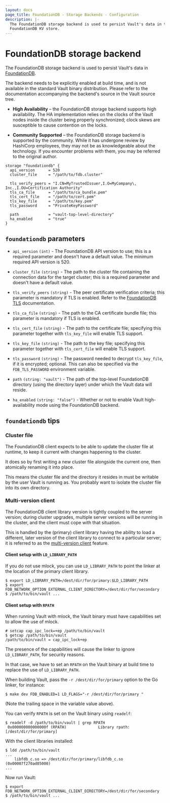 ```yaml
---
layout: docs
page_title: FoundationDB - Storage Backends - Configuration
description: |-
  The FoundationDB storage backend is used to persist Vault's data in the
  FoundationDB KV store.
---
```


# FoundationDB storage backend

The FoundationDB storage backend is used to persist Vault's data in
[FoundationDB][foundationdb].

The backend needs to be explicitly enabled at build time, and is not available
in the standard Vault binary distribution. Please refer to the documentation
accompanying the backend's source in the Vault source tree.

- **High Availability** – the FoundationDB storage backend supports high
  availability. The HA implementation relies on the clocks of the Vault
  nodes inside the cluster being properly synchronized; clock skews are
  susceptible to cause contention on the locks.

- **Community Supported** – the FoundationDB storage backend is supported
  by the community. While it has undergone review by HashiCorp employees,
  they may not be as knowledgeable about the technology. If you encounter
  problems with them, you may be referred to the original author.

```hcl
storage "foundationdb" {
  api_version      = 520
  cluster_file     = "/path/to/fdb.cluster"

  tls_verify_peers = "I.CN=MyTrustedIssuer,I.O=MyCompany\, Inc.,I.OU=Certification Authority"
  tls_ca_file      = "/path/to/ca_bundle.pem"
  tls_cert_file    = "/path/to/cert.pem"
  tls_key_file     = "/path/to/key.pem"
  tls_password     = "PrivateKeyPassword"

  path             = "vault-top-level-directory"
  ha_enabled       = "true"
}
```

## `foundationdb` parameters

- `api_version` `(int)` - The FoundationDB API version to use; this is a
  required parameter and doesn't have a default value. The minimum required API
  version is 520.

- `cluster_file` `(string)` - The path to the cluster file containing the
  connection data for the target cluster; this is a required parameter and
  doesn't have a default value.

- `tls_verify_peers` `(string)` - The peer certificate verification criteria;
  this parameter is mandatory if TLS is enabled. Refer to the [FoundationDB TLS][fdb-tls] documentation.

- `tls_ca_file` `(string)` - The path to the CA certificate bundle file; this
  parameter is mandatory if TLS is enabled.

- `tls_cert_file` `(string)` - The path to the certificate file; specifying this
  parameter together with `tls_key_file` will enable TLS support.

- `tls_key_file` `(string)` - The path to the key file; specifying this
  parameter together with `tls_cert_file` will enable TLS support.

- `tls_password` `(string)` - The password needed to decrypt `tls_key_file`, if
  it is encrypted; optional. This can also be specified via the
  `FDB_TLS_PASSWORD` environment variable.

- `path` `(string: "vault")` - The path of the top-level FoundationDB directory
  (using the directory layer) under which the Vault data will reside.

- `ha_enabled` `(string: "false")` - Whether or not to enable Vault
  high-availability mode using the FoundationDB backend.

## `foundationdb` tips

### Cluster file

The FoundationDB client expects to be able to update the cluster file at
runtime, to keep it current with changes happening to the cluster.

It does so by first writing a new cluster file alongside the current one,
then atomically renaming it into place.

This means the cluster file and the directory it resides in must be writable
by the user Vault is running as. You probably want to isolate the cluster
file into its own directory.

### Multi-version client

The FoundationDB client library version is tightly coupled to the server
version; during cluster upgrades, multiple server versions will be running
in the cluster, and the client must cope with that situation.

This is handled by the (primary) client library having the ability to load
a different, later version of the client library to connect to a particular
server; it is referred to as the [multi-version client][multi-ver-client]
feature.

#### Client setup with `LD_LIBRARY_PATH`

If you do not use mlock, you can use `LD_LIBRARY_PATH` to point the linker at
the location of the primary client library.

```shell-session
$ export LD_LIBRARY_PATH=/dest/dir/for/primary:$LD_LIBRARY_PATH
$ export FDB_NETWORK_OPTION_EXTERNAL_CLIENT_DIRECTORY=/dest/dir/for/secondary
$ /path/to/bin/vault ...
```

#### Client setup with `RPATH`

When running Vault with mlock, the Vault binary must have capabilities set to
allow the use of mlock.

```
# setcap cap_ipc_lock=+ep /path/to/bin/vault
$ getcap /path/to/bin/vault
/path/to/bin/vault = cap_ipc_lock+ep
```

The presence of the capabilities will cause the linker to ignore
`LD_LIBRARY_PATH`, for security reasons.

In that case, we have to set an `RPATH` on the Vault binary at build time
to replace the use of `LD_LIBRARY_PATH`.

When building Vault, pass the `-r /dest/dir/for/primary` option to the Go
linker, for instance:

```shell-session
$ make dev FDB_ENABLED=1 LD_FLAGS="-r /dest/dir/for/primary "
```

(Note the trailing space in the variable value above).

You can verify `RPATH` is set on the Vault binary using `readelf`:

```shell-session
$ readelf -d /path/to/bin/vault | grep RPATH
 0x000000000000000f (RPATH)              Library rpath: [/dest/dir/for/primary]
```

With the client libraries installed:

```shell-session
$ ldd /path/to/bin/vault
...
    libfdb_c.so => /dest/dir/for/primary/libfdb_c.so (0x00007f270ad05000)
...
```

Now run Vault:

```shell-session
$ export FDB_NETWORK_OPTION_EXTERNAL_CLIENT_DIRECTORY=/dest/dir/for/secondary
$ /path/to/bin/vault ...
```

[foundationdb]: https://www.foundationdb.org
[fdb-tls]: https://apple.github.io/foundationdb/tls.html
[multi-ver-client]: https://apple.github.io/foundationdb/api-general.html#multi-version-client-api
